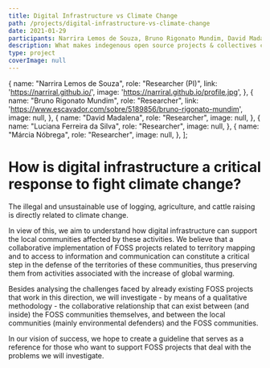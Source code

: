```yaml
---
title: Digital Infrastructure vs Climate Change
path: /projects/digital-infrastructure-vs-climate-change
date: 2021-01-29
participants: Narrira Lemos de Souza, Bruno Rigonato Mundim, David Madalena, Luciana Ferreira da Silva, and Márcia Nóbrega
description: What makes indegenous open source projects & collectives critical digital infrastructure and how are they supporting traditional communities?
type: project
coverImage: null
---
```


  {
    name: "Narrira Lemos de Souza",
    role: "Researcher (PI)",
    link: 'https://narriral.github.io/',
    image: 'https://narriral.github.io/profile.jpg',
  },
  {
    name: "Bruno Rigonato Mundim",
    role: "Researcher",
    link: 'https://www.escavador.com/sobre/5189856/bruno-rigonato-mundim',
    image: null,
  },
  {
    name: "David Madalena",
    role: "Researcher",
    image: null,
  },
  {
    name: "Luciana Ferreira da Silva",
    role: "Researcher",
    image: null,
  },
  {
    name: "Márcia Nóbrega",
    role: "Researcher",
    image: null,
  },
];

# How is digital infrastructure a critical response to fight climate change?

The illegal and unsustainable use of logging, agriculture, and cattle raising is directly related to climate change.

In view of this, we aim to understand how digital infrastructure can support the local communities affected by these activities. We believe that a collaborative implementation of FOSS projects related to territory mapping and to access to information and communication can constitute a critical step in the defense of the territories of these communities, thus preserving them from activities associated with the increase of global warming.

Besides analysing the challenges faced by already existing FOSS projects that work in this direction, we will investigate - by means of a qualitative methodology - the collaborative relationship that can exist between (and inside) the FOSS communities themselves, and between the local communities (mainly environmental defenders) and the FOSS communities.

In our vision of success, we hope to create a guideline that serves as a reference for those who want to support FOSS projects that deal with the problems we will investigate.
